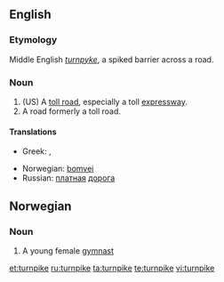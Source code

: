 ==English==

===Etymology===
Middle English ''[[turnpyke]]'', a spiked barrier across a road.

===Noun===
{{en-noun}}

# (US) A [[toll road]], especially a toll [[expressway]].
# A road formerly a toll road.

====Translations====
{{trans-top|A toll road, especially a toll expressway}}
* Greek: {{t+|el|αυτοκινητόδρομος|m|tr=aftokinitóðromos}},  {{t+|el|διόδια|n|p|tr=ðióðia}}
{{trans-mid}}
* Norwegian: [[bomvei]] {{m}}
* Russian: [[платный|платная]] [[дорога]] {{f}}
{{trans-bottom}}

==Norwegian==

===Noun===
{{no-noun-m1|turnpik}}

# A young female [[gymnast]]

[[et:turnpike]]
[[ru:turnpike]]
[[ta:turnpike]]
[[te:turnpike]]
[[vi:turnpike]]